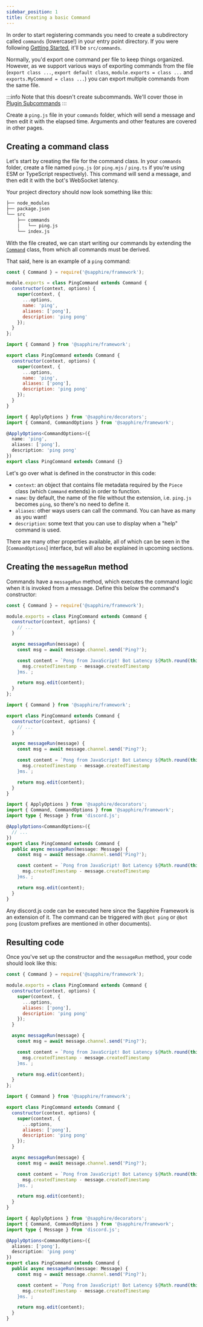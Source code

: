 ```yaml
---
sidebar_position: 1
title: Creating a basic Command
---
```



In order to start registering commands you need to create a subdirectory called
`commands` (lowercase!) in your entry point directory.
If you were following [Getting Started][getting-started], it'll be `src/commands`.

Normally, you'd export one command per file to keep things organized.
However, as we support various ways of exporting commands from the file
(`export class ...`, `export default class`, `module.exports = class ...` and `exports.MyCommand = class ...`)
you can export multiple commands from the same file.

:::info
Note that this doesn't create subcommands. We'll cover those in [Plugin Subcommands](../plugins/plugin-subcommands)
:::

Create a `ping.js` file in your `commands` folder, which will send a message
and then edit it with the elapsed time. Arguments and other features are covered in other pages.

## Creating a command class

Let's start by creating the file for the command class. In your `commands` folder,
create a file named `ping.js` (or `ping.mjs` / `ping.ts` if you're using ESM or TypeScript respectively).
This command will send a message, and then edit it with the bot's WebSocket latency.

Your project directory should now look something like this:

```bash {4-5}
├── node_modules
├── package.json
└── src
    ├── commands
    │   └── ping.js
    └── index.js
```

With the file created, we can start writing our commands by extending the [`Command`][command] class,
from which all commands must be derived.

That said, here is an example of a `ping` command:

<Tabs groupId="language-choice">
<TabItem value="javascript" label="JavaScript" default>

```javascript {4-10}
const { Command } = require('@sapphire/framework');

module.exports = class PingCommand extends Command {
  constructor(context, options) {
    super(context, {
      ...options,
      name: 'ping',
      aliases: ['pong'],
      description: 'ping pong'
    });
  }
};
```

</TabItem>
<TabItem value="ESM" label="ESM">

```javascript {4-10}
import { Command } from '@sapphire/framework';

export class PingCommand extends Command {
  constructor(context, options) {
    super(context, {
      ...options,
      name: 'ping',
      aliases: ['pong'],
      description: 'ping pong'
    });
  }
}
```

</TabItem>
<TabItem value="typescript" label="TypeScript">

```typescript {4-7}
import { ApplyOptions } from '@sapphire/decorators';
import { Command, CommandOptions } from '@sapphire/framework';

@ApplyOptions<CommandOptions>({
  name: 'ping',
  aliases: ['pong'],
  description: 'ping pong'
})
export class PingCommand extends Command {}
```

</TabItem>
</Tabs>

Let's go over what is defined in the constructor in this code:

- `context`: an object that contains file metadata required by the `Piece` class (which `Command` extends) in order to function.
- `name`: by default, the name of the file without the extension, i.e. `ping.js` becomes `ping`,
  so there's no need to define it.
- `aliases`: other ways users can call the command. You can have as many as you want!
- `description`: some text that you can use to display when a "help" command is used.

There are many other properties available, all of which can be seen in the [`CommandOptions`] interface,
but will also be explained in upcoming sections.

## Creating the `messageRun` method

Commands have a `messageRun` method, which executes the command logic when it is invoked from a message.
Define this below the command's constructor:

<Tabs groupId="language-choice">
<TabItem value="javascript" label="JavaScript" default>

```javascript {8-16}
const { Command } = require('@sapphire/framework');

module.exports = class PingCommand extends Command {
  constructor(context, options) {
    // ...
  }

  async messageRun(message) {
    const msg = await message.channel.send('Ping?');

    const content = `Pong from JavaScript! Bot Latency ${Math.round(this.container.client.ws.ping)}ms. API Latency ${
      msg.createdTimestamp - message.createdTimestamp
    }ms.`;

    return msg.edit(content);
  }
};
```

</TabItem>
<TabItem value="ESM" label="ESM">

```javascript {8-16}
import { Command } from '@sapphire/framework';

export class PingCommand extends Command {
  constructor(context, options) {
    // ...
  }

  async messageRun(message) {
    const msg = await message.channel.send('Ping?');

    const content = `Pong from JavaScript! Bot Latency ${Math.round(this.container.client.ws.ping)}ms. API Latency ${
      msg.createdTimestamp - message.createdTimestamp
    }ms.`;

    return msg.edit(content);
  }
}
```

</TabItem>
<TabItem value="typescript" label="TypeScript">

```typescript {9-17}
import { ApplyOptions } from '@sapphire/decorators';
import { Command, CommandOptions } from '@sapphire/framework';
import type { Message } from 'discord.js';

@ApplyOptions<CommandOptions>({
  // ...
})
export class PingCommand extends Command {
  public async messageRun(message: Message) {
    const msg = await message.channel.send('Ping?');

    const content = `Pong from JavaScript! Bot Latency ${Math.round(this.container.client.ws.ping)}ms. API Latency ${
      msg.createdTimestamp - message.createdTimestamp
    }ms.`;

    return msg.edit(content);
  }
}
```

</TabItem>
</Tabs>

Any discord.js code can be executed here since the Sapphire Framework is an extension of it.
The command can be triggered with `@bot ping` or `@bot pong` (custom prefixes are mentioned in other documents).

## Resulting code

Once you've set up the constructor and the `messageRun` method, your code should look like this:

<Tabs groupId="language-choice">
<TabItem value="javascript" label="JavaScript" default>

```javascript
const { Command } = require('@sapphire/framework');

module.exports = class PingCommand extends Command {
  constructor(context, options) {
    super(context, {
      ...options,
      aliases: ['pong'],
      description: 'ping pong'
    });
  }

  async messageRun(message) {
    const msg = await message.channel.send('Ping?');

    const content = `Pong from JavaScript! Bot Latency ${Math.round(this.container.client.ws.ping)}ms. API Latency ${
      msg.createdTimestamp - message.createdTimestamp
    }ms.`;

    return msg.edit(content);
  }
};
```

</TabItem>
<TabItem value="ESM" label="ESM">

```javascript
import { Command } from '@sapphire/framework';

export class PingCommand extends Command {
  constructor(context, options) {
    super(context, {
      ...options,
      aliases: ['pong'],
      description: 'ping pong'
    });
  }

  async messageRun(message) {
    const msg = await message.channel.send('Ping?');

    const content = `Pong from JavaScript! Bot Latency ${Math.round(this.container.client.ws.ping)}ms. API Latency ${
      msg.createdTimestamp - message.createdTimestamp
    }ms.`;

    return msg.edit(content);
  }
}
```

</TabItem>
<TabItem value="typescript" label="TypeScript">

```typescript
import { ApplyOptions } from '@sapphire/decorators';
import { Command, CommandOptions } from '@sapphire/framework';
import type { Message } from 'discord.js';

@ApplyOptions<CommandOptions>({
  aliases: ['pong'],
  description: 'ping pong'
})
export class PingCommand extends Command {
  public async messageRun(message: Message) {
    const msg = await message.channel.send('Ping?');

    const content = `Pong from JavaScript! Bot Latency ${Math.round(this.container.client.ws.ping)}ms. API Latency ${
      msg.createdTimestamp - message.createdTimestamp
    }ms.`;

    return msg.edit(content);
  }
}
```

</TabItem>
</Tabs>

[command]: ../../Documentation/api-framework/classes/Command
[commandoptions]: ../../Documentation/api-framework/interfaces/CommandOptions
[getting-started]: ./getting-started